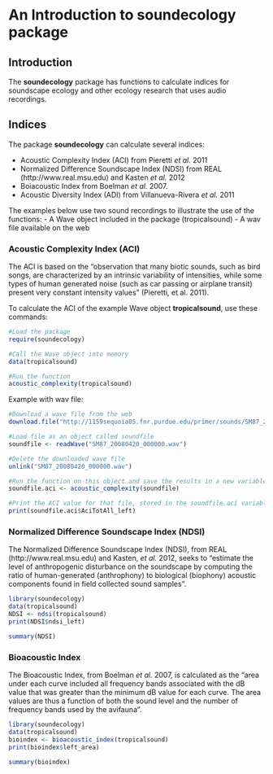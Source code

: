 <!--
%\VignetteEngine{knitr}
%\VignetteIndexEntry{An Introduction to the soundecology package}
-->

# An Introduction to soundecology package #

## Introduction ##

The  **soundecology** package has functions to calculate indices for soundscape ecology and other ecology research that uses audio recordings.


## Indices ##

The package **soundecology** can calculate several indices:

 - Acoustic Complexity Index (ACI) from Pieretti *et al.* 2011
 - Normalized Difference Soundscape Index (NDSI) from REAL (http://www.real.msu.edu) and Kasten *et al.* 2012
 - Boiacoustic Index from Boelman *et al.* 2007.
 - Acoustic Diversity Index (ADI) from Villanueva-Rivera *et al.* 2011

The examples below use two sound recordings to illustrate the use of the functions:
 - A Wave object included in the package (tropicalsound)
 - A wav file available on the web

### Acoustic Complexity Index (ACI) ###

The ACI is based on the "observation that many biotic sounds, such as bird songs, are 
characterized by an intrinsic variability of intensities, while some types
of human generated noise (such as car passing or airplane transit)
present very constant intensity values" (Pieretti, et al. 2011).

To calculate the ACI of the example Wave object **tropicalsound**, use these commands:
```r
#Load the package
require(soundecology)

#Call the Wave object into memory
data(tropicalsound)

#Run the function
acoustic_complexity(tropicalsound)
```

Example with wav file:
```r
#Download a wave file from the web
download.file("http://1159sequoia05.fnr.purdue.edu/primer/sounds/SM87_20080420_000000.wav", destfile="SM87_20080420_000000.wav")

#Load file as an object called soundfile
soundfile <- readWave("SM87_20080420_000000.wav")

#Delete the downloaded wave file
unlink("SM87_20080420_000000.wav")

#Run the function on this object and save the results in a new variable called soundfile.aci
soundfile.aci <- acoustic_complexity(soundfile)

#Print the ACI value for that file, stored in the soundfile.aci variable
print(soundfile.aci$AciTotAll_left)
```




### Normalized Difference Soundscape Index (NDSI) ###

The Normalized Difference Soundscape Index (NDSI), from REAL (http://www.real.msu.edu) and Kasten, *et al.* 2012, 
seeks to "estimate the level of anthropogenic disturbance on the soundscape by
computing the ratio of human-generated (anthrophony) to biological
(biophony) acoustic components found in field collected sound samples".

```r
library(soundecology)
data(tropicalsound)
NDSI <- ndsi(tropicalsound)
print(NDSI$ndsi_left)

summary(NDSI)
```

### Bioacoustic Index ###

The Bioacoustic Index, from Boelman *et al.* 2007, is calculated as the "area under each curve included all frequency bands associated
with the dB value that was greater than the minimum dB value for each curve. The area values are thus a
function of both the sound level and the number of frequency bands used by the avifauna".

```r
library(soundecology)
data(tropicalsound)
bioindex <- bioacoustic_index(tropicalsound)
print(bioindex$left_area)

summary(bioindex)
```

